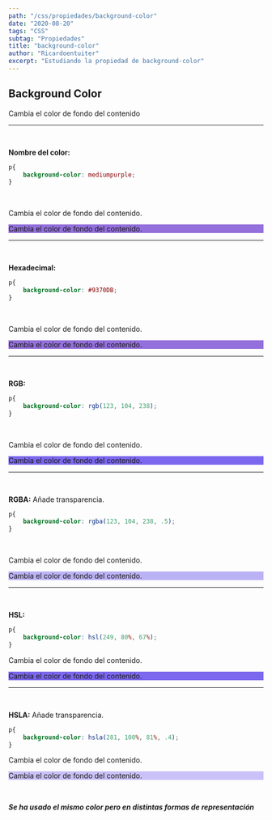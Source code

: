 ```yaml
---
path: "/css/propiedades/background-color"
date: "2020-08-20"
tags: "CSS"
subtag: "Propiedades"
title: "background-color"
author: "Ricardoentuiter"
excerpt: "Estudiando la propiedad de background-color"
---
```


## Background Color
Cambia el color de fondo del contenido

---
<br/>

**Nombre del color:**

```css
p{
    background-color: mediumpurple;
}
```
<br/>
<p>Cambia el color de fondo del contenido.</p>
<p style="background-color: mediumpurple;">Cambia el color de fondo del contenido.</p>

---
<br/>

**Hexadecimal:**

```css
p{
    background-color: #9370DB;
}
```
<br/>
<p>Cambia el color de fondo del contenido.</p>
<p style="background-color: #9370DB;">Cambia el color de fondo del contenido.</p>

---
<br/>

**RGB:**

```css
p{
    background-color: rgb(123, 104, 238);
}
```
<br/>
<p>Cambia el color de fondo del contenido.</p>
<p style="background-color: rgb(123, 104, 238)">Cambia el color de fondo del contenido.</p>

---
<br/>

**RGBA:** Añade transparencia.

```css
p{
    background-color: rgba(123, 104, 238, .5);
}
```
<br/>
<p>Cambia el color de fondo del contenido.</p>
<p style="background-color: rgba(123, 104, 238, .5)">Cambia el color de fondo del contenido.</p>

---
<br/>

**HSL:**
```css
p{
    background-color: hsl(249, 80%, 67%);
}
```
<p>Cambia el color de fondo del contenido.</p>
<p style="background-color: hsl(249, 80%, 67%)">Cambia el color de fondo del contenido.</p>

---
<br/>

**HSLA:** Añade transparencia.
```css
p{
    background-color: hsla(281, 100%, 81%, .4);
}
```
<p>Cambia el color de fondo del contenido.</p>
<p style="background-color: hsla(249, 80%, 67%, .4)">Cambia el color de fondo del contenido.</p>

<br/>

***Se ha usado el mismo color pero en distintas formas de representación***